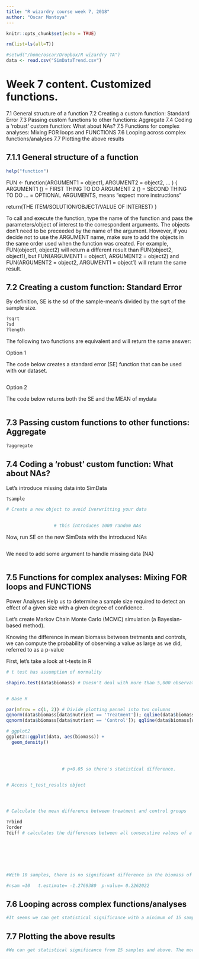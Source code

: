 ```yaml
---
title: "R wizardry course week 7, 2018"
author: "Oscar Montoya"
---
```


```r
knitr::opts_chunk$set(echo = TRUE)
```


```r
rm(list=ls(all=T))
```


```r
#setwd("/home/oscar/Dropbox/R wizardry TA")
data <- read.csv("SimDataTrend.csv")
```


# Week 7 content. Customized functions.

7.1 General structure of a function
7.2 Creating a custom function: Standard Error
7.3 Passing custom functions to other functions: Aggregate
7.4 Coding a 'robust' custom function: What about NAs?
7.5 Functions for complex analyses: Mixing FOR loops and FUNCTIONS
7.6 Looping across complex functions/analyses
7.7 Plotting the above results


## 7.1.1 General structure of a function

```r
help("function")
```

FUN <- function(ARGUMENT1 = object1, ARGUMENT2 = object2, ... )
{
  ARGUMENT1 () = FIRST THING TO DO
  ARGUMENT 2 () = SECOND THING TO DO 
  ... = OPTIONAL ARGUMENTS, means "expect more instructions"
  
  return(THE ITEM/SOLUTION/OBJECT/VALUE OF INTEREST)
}


To call and execute the function, type the name of the function and pass the parameters/object of interest to the correspondent arguments. The objects don't need to be preceeded by the name of the argument. However, if you decide not to use the ARGUMENT name, make sure to add the objects in the same order used when the function was created. For example, FUN(object1, object2) will return a different result than FUN(object2, object1), but FUN(ARGUMENT1 = object1, ARGUMENT2 = object2) and FUN(ARGUMENT2 = object2, ARGUMENT1 = object1) will return the same result.


## 7.2 Creating a custom function: Standard Error

By definition, SE is the sd of the sample-mean's divided by the sqrt of the sample size.
```r
?sqrt
?sd
?length
```


The following two functions are equivalent and will return the same answer:

Option 1

The code below creates a standard error (SE) function that can be used with our dataset.
```r




```

Option 2

The code below returns both the SE and the MEAN of mydata
```r



```


## 7.3 Passing custom functions to other functions: Aggregate

```r
?aggregate

```


## 7.4 Coding a 'robust' custom function: What about NAs?

Let's introduce missing data into SimData


```r
?sample

# Create a new object to avoid iverwritting your data
        

                  # this introduces 1000 random NAs
```


Now, run SE on the new SimData with the introduced NAs
```r

```


We need to add some argument to handle missing data (NA)
```r


```


## 7.5 Functions for complex analyses: Mixing FOR loops and FUNCTIONS


Power Analyses
Help us to determine a sample size required to detect an effect of a given size with a given degree of confidence. 

Let's create Markov Chain Monte Carlo (MCMC) simulation (a Bayesian-based method).

Knowing the difference in mean biomass between tretments and controls, we can compute the probability of observing a value as large as we did, referred to as a p-value

First, let's take a look at t-tests in R
```r

# t test has assumption of normality

shapiro.test(data$biomass) # Doesn't deal with more than 5,000 observations. Big datasets increase the detection of even small deviations from normality, which for statistical purposes might not be that critical.


# Base R

par(mfrow = c(1, 2)) # Divide plotting pannel into two columns
qqnorm(data$biomass[data$nutrient == 'Treatment']); qqline(data$biomass[data$nutrient == 'Treatment'])
qqnorm(data$biomass[data$nutrient == 'Control']); qqline(data$biomass[data$nutrient == 'Control'])

# ggplot2
ggplot2::ggplot(data, aes(biomass)) +
  geom_density()


      

                     # p<0.05 so there's statistical difference.


# Access t_test_results object




# Calculate the mean difference between treatment and control groups


```


```r
?rbind
?order
?diff # calculates the differences between all consecutive values of a vector







#With 10 samples, there is no significant difference in the biomass of treatments and controls (p > 0.5). In this test we didn't include other factors influencing the experiment, like blocks or days, for example.

#nsam =10   t.estimate= -1.2769380  p-value= 0.2262022

```




## 7.6 Looping across complex functions/analyses

```r




#It seems we can get statistical significance with a minimum of 15 samples.
```



## 7.7 Plotting the above results

```r




#We can get statistical significance from 15 samples and above. The more samples the merrier but we all know that is unrealistic.
```




